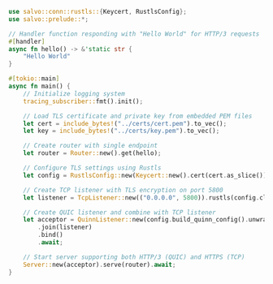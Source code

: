 
```rust  title="hello-h3/src/main.rs"
use salvo::conn::rustls::{Keycert, RustlsConfig};
use salvo::prelude::*;

// Handler function responding with "Hello World" for HTTP/3 requests
#[handler]
async fn hello() -> &'static str {
    "Hello World"
}

#[tokio::main]
async fn main() {
    // Initialize logging system
    tracing_subscriber::fmt().init();

    // Load TLS certificate and private key from embedded PEM files
    let cert = include_bytes!("../certs/cert.pem").to_vec();
    let key = include_bytes!("../certs/key.pem").to_vec();

    // Create router with single endpoint
    let router = Router::new().get(hello);

    // Configure TLS settings using Rustls
    let config = RustlsConfig::new(Keycert::new().cert(cert.as_slice()).key(key.as_slice()));

    // Create TCP listener with TLS encryption on port 5800
    let listener = TcpListener::new(("0.0.0.0", 5800)).rustls(config.clone());

    // Create QUIC listener and combine with TCP listener
    let acceptor = QuinnListener::new(config.build_quinn_config().unwrap(), ("0.0.0.0", 5800))
        .join(listener)
        .bind()
        .await;

    // Start server supporting both HTTP/3 (QUIC) and HTTPS (TCP)
    Server::new(acceptor).serve(router).await;
}

```